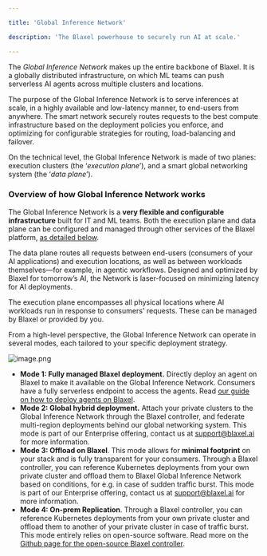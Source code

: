 ```yaml
---

title: 'Global Inference Network'

description: 'The Blaxel powerhouse to securely run AI at scale.'

---
```


The *Global Inference Network* makes up the entire backbone of Blaxel. It is a globally distributed infrastructure, on which ML teams can push serverless AI agents across multiple clusters and locations.

The purpose of the Global Inference Network is to serve inferences at scale, in a highly available and low-latency manner, to end-users from anywhere. The smart network securely routes requests to the best compute infrastructure based on the deployment policies you enforce, and optimizing for configurable strategies for routing, load-balancing and failover. 

On the technical level, the Global Inference Network is made of two planes: execution clusters (the ‘*execution plane*’), and a smart global networking system (the ‘*data plane*’).

### Overview of how Global Inference Network works

The Global Inference Network is a **very flexible and configurable infrastructure** built for IT and ML teams. Both the execution plane and data plane can be configured and managed through other services of the Blaxel platform, [as detailed below](Global-Inference-Network).

The data plane routes all requests between end-users (consumers of your AI applications) and execution locations, as well as between workloads themselves—for example, in agentic workflows. Designed and optimized by Blaxel for tomorrow’s AI, the Network is laser-focused on minimizing latency for AI deployments.

The execution plane encompasses all physical locations where AI workloads run in response to consumers' requests. These can be managed by Blaxel or provided by you.

From a high-level perspective, the Global Inference Network can operate in several modes, each tailored to your specific deployment strategy.

![image.png](Global-Inference-Network/image.png)

- **Mode 1: Fully managed Blaxel deployment.** Directly deploy an agent on Blaxel to make it available on the Global Inference Network. Consumers have a fully serverless endpoint to access the agents. Read [our guide on how to deploy agents on Blaxel](../Agents).
- **Mode 2: Global hybrid deployment.** Attach your private clusters to the Global Inference Network through the Blaxel controller, and federate multi-region deployments behind our global networking system. This mode is part of our Enterprise offering, contact us at [support@blaxel.ai](mailto:support@blaxel.ai) for more information.
- **Mode 3: Offload on Blaxel**. This mode allows for **minimal footprint** on your stack and is fully transparent for your consumers. Through a Blaxel controller, you can reference Kubernetes deployments from your own private cluster and offload them to Blaxel Global Inference Network based on conditions, for e.g. in case of sudden traffic burst. This mode is part of our Enterprise offering, contact us at [support@blaxel.ai](mailto:support@blaxel.ai) for more information.
- **Mode 4: On-prem Replication**. Through a Blaxel controller, you can reference Kubernetes deployments from your own private cluster and offload them to another of your private cluster in case of traffic burst. This mode entirely relies on open-source software. Read more on the [Github page for the open-source Blaxel controller](https://github.com/beamlit/bl-controller).